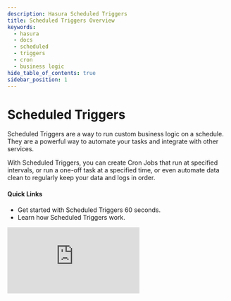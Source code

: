 ```yaml
---
description: Hasura Scheduled Triggers
title: Scheduled Triggers Overview
keywords:
  - hasura
  - docs
  - scheduled
  - triggers
  - cron
  - business logic
hide_table_of_contents: true
sidebar_position: 1
---
```



# <ScheduledTriggers /> Scheduled Triggers

<div className="overview-header">
  <div className="overview-text">
    <p>
      Scheduled Triggers are a way to run custom business logic on a schedule. They are a powerful way to automate your
      tasks and integrate with other services.
    </p>
    <p>
      With Scheduled Triggers, you can create Cron Jobs that run at specified intervals, or run a one-off task at a
      specified time, or even automate data clean to regularly keep your data and logs in order.
    </p>
    <h4>Quick Links</h4>
    <ul>
      <li>
        <VersionedLink to="/scheduled-triggers/quickstart/">
          Get started with Scheduled Triggers 60 seconds.
        </VersionedLink>
      </li>
      <li>
        <VersionedLink to="/scheduled-triggers/how-it-works/">Learn how Scheduled Triggers work.</VersionedLink>
      </li>
    </ul>
  </div>
  <iframe
    src="https://www.youtube.com/embed/dQXLDGO50hE"
    frameBorder="0"
    allow="accelerometer; autoplay; encrypted-media; gyroscope; picture-in-picture"
    allowFullScreen
  />
</div>

<Thumbnail
  src="/img/scheduled-triggers/scheduled-trigger-arch.png"
  alt="Hasura Scheduled Trigger architecture"
  className="no-shadow overview-img"
/>

## Using Scheduled Triggers

<div className="overview-gallery">
  <VersionedLink to="/scheduled-triggers/create-cron-trigger/">
    <div className="card">
      <h3>Cron Triggers</h3>
      <p>Create a Cron Trigger to run custom business logic at a specified interval.</p>
    </div>
  </VersionedLink>
  <VersionedLink to="/scheduled-triggers/create-one-off-scheduled-event/">
    <div className="card">
      <h3>One-off Scheduled Events</h3>
      <p>Create a one-off scheduled event to run custom business logic at a specified time.</p>
    </div>
  </VersionedLink>
  <VersionedLink to="/scheduled-triggers/clean-up/">
    <div className="card">
      <h3>Clean up</h3>
      <p>Purge your data and keep your logs tidy.</p>
    </div>
  </VersionedLink>
</div>
